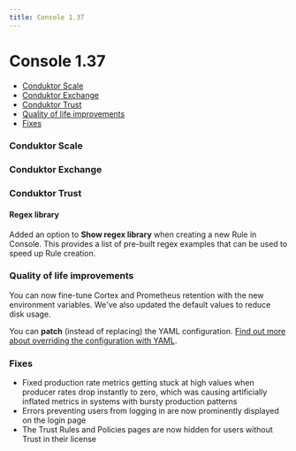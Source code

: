 ```yaml
---
title: Console 1.37
---
```


# Console 1.37

- [Conduktor Scale](#conduktor-scale)
- [Conduktor Exchange](#conduktor-exchange)
- [Conduktor Trust](#conduktor-trust)
- [Quality of life improvements](#quality-of-life-improvements)
- [Fixes](#fixes)

### Conduktor Scale

### Conduktor Exchange

### Conduktor Trust

#### Regex library

Added an option to **Show regex library** when creating a new Rule in Console. This provides a list of pre-built regex examples that can be used to speed up Rule creation.

### Quality of life improvements

You can now fine-tune Cortex and Prometheus retention with the new environment variables. We've also updated the default values to reduce disk usage.

You can **patch** (instead of replacing) the YAML configuration. [Find out more about overriding the configuration with YAML](/guide/conduktor-in-production/deploy-artifacts/deploy-cortex#overriding-with-yaml).

### Fixes
 - Fixed production rate metrics getting stuck at high values when producer rates drop instantly to zero, which was causing artificially inflated metrics in systems with bursty production patterns
 - Errors preventing users from logging in are now prominently displayed on the login page
 - The Trust Rules and Policies pages are now hidden for users without Trust in their license
